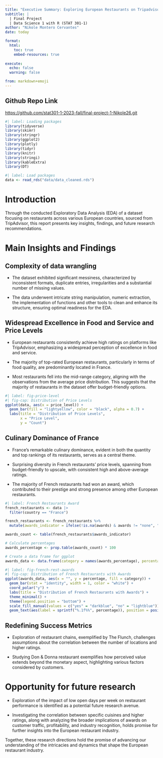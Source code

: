 ```yaml
---
title: "Executive Summary: Exploring European Restaurants on Tripadvisor"
subtitle: |
  | Final Project 
  | Data Science 1 with R (STAT 301-1)
author: "Nikole Montero Cervantes"
date: today

format:
  html:
    toc: true
    embed-resources: true
    
execute:
  echo: false
  warning: false

from: markdown+emoji 
---
```


::: {.callout-tip icon=false}

## Github Repo Link

[https://github.com/stat301-1-2023-fall/final-project-1-Nikole26.git](https://github.com/stat301-1-2023-fall/final-project-1-Nikole26.git)

:::


```r
#| label: Loading packages
library(tidyverse)
library(skimr)
library(stringr)
library(ggplot2)
library(plotly)
library(tidyr)
library(knitr)
library(stringi)
library(kableExtra)
library(DT)
```

```r
#| label: Load packages
data <- read_rds("data/data_cleaned.rds")
```

# Introduction

Through the conducted Exploratory Data Analysis (EDA) of a dataset focusing on restaurants across various European countries, sourced from TripAdvisor, this report presents key insights, findings, and future research recommendations.

# Main Insights and Findings

## Complexity of data wrangling

* The dataset exhibited significant messiness, characterized by inconsistent formats, duplicate entries, irregularities and a substantial number of missing values. 

* The data underwent intricate string manipulation, numeric extraction, the implementation of functions and other tools to clean and enhance its structure, ensuring optimal readiness for the EDA.

## Widespread Excellence in Food and Service and Price Levels

* European restaurants consistently achieve high ratings on platforms like TripAdvisor, emphasizing a widespread perception of excellence in food and service.

* The majority of top-rated European restaurants, particularly in terms of food quality, are predominantly located in France.

* Most restaurants fell into the mid-range category, aligning with the observations from the average price distribution. This suggests that the majority of restaurants in the dataset offer budget-friendly options.

<brp>

```r
#| label: fig-price-level
#| fig-cap: Distribution of Price Levels
ggplot(data, aes(x = price_level)) +
  geom_bar(fill = "lightyellow", color = "black", alpha = 0.7) +
  labs(title = "Distribution of Price Levels",
       x = "Price Level",
       y = "Count")
```

## Culinary Dominance of France
* France's remarkable culinary dominance, evident in both the quantity and top rankings of its restaurants, serves as a central theme.

* Surprising diversity in French restaurants' price levels, spanning from budget-friendly to upscale, with consistent high and above-average ratings.

* The majority of French restaurants had won an award, which contributed to their prestige and strong presence among other European restaurants.

<brp>

```r
#| label: French Restaurants Award
french_restaurants <- data |>
  filter(country == "France")

french_restaurants <- french_restaurants %>%
  mutate(awards_indicator = ifelse(!is.na(awards) & awards != "none", "yes", "no"))

awards_count <- table(french_restaurants$awards_indicator)

# Calculate percentages
awards_percentage <- prop.table(awards_count) * 100

# Create a data frame for ggplot
awards_data <- data.frame(category = names(awards_percentage), percentage = as.numeric(awards_percentage))
```

```r
#| label: fig-french-rest-awards
#| fig-cap: Distribution of French Restaurants with Awards
ggplot(awards_data, aes(x = "", y = percentage, fill = category)) +
  geom_bar(stat = "identity", width = 1, color = "white") +
  coord_polar("y") +
  labs(title = "Distribution of French Restaurants with Awards") +
  theme_minimal() +
  theme(legend.position = "bottom") +
  scale_fill_manual(values = c("yes" = "darkblue", "no" = "lightblue")) +  # Customize fill colors as needed
  geom_text(aes(label = sprintf("%.1f%%", percentage)), position = position_stack(vjust = 0.5), size = 4)
```

## Redefining Success Metrics

* Exploration of restaurant chains, exemplified by The Flunch, challenges assumptions about the correlation between the number of locations and higher ratings.

* Studying Don & Donna restaurant exemplifies how perceived value extends beyond the monetary aspect, highlighting various factors considered by customers.

# Opportunity for future research

* Exploration of the impact of low open days per week on restaurant performance is identified as a potential future research avenue.

* Investigating the correlation between specific cuisines and higher ratings, along with analyzing the broader implications of awards on customer traffic, profitability, and industry recognition, holds promise for further insights into the European restaurant industry.

Together, these research directions hold the promise of advancing our understanding of the intricacies and dynamics that shape the European restaurant industry.

